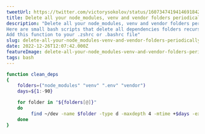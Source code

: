 ```yaml
---
tweetUrl: https://twitter.com/victorysokolov/status/1607347419414691842
title: Delete all your node_modules, venv and vendor folders periodically
description: "Delete all your node_modules, venv and vendor folders periodically
Here are small bash scripts that delete all dependencies folders recursively older than 90 days inside the /dev folder
Add this function to your .zshrc or .bashrc file"
slug: delete-all-your-node_modules-venv-and-vendor-folders-periodically
date: 2022-12-26T12:07:42.000Z
featureImage: delete-all-your-node_modules-venv-and-vendor-folders-periodically.jpg
tags: bash
---
```


```bash
function clean_deps
{
    folders=("node_modules" "venv" ".env" "vendor")
    days=${1:-90}

    for folder in "${folders[@]}"
    do
         find ~/dev -name $folder -type d -maxdepth 4 -mtime +$days -exec rm -rf {} \;
    done
}
```
